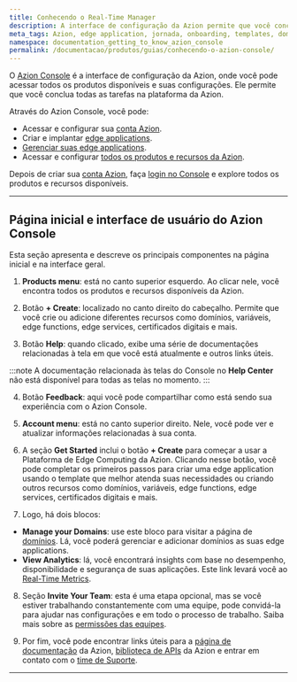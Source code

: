 ```yaml
---
title: Conhecendo o Real-Time Manager
description: A interface de configuração da Azion permite que você conclua todas as tarefas na plataforma.
meta_tags: Azion, edge application, jornada, onboarding, templates, domínios, tráfego
namespace: documentation_getting_to_know_azion_console
permalink: /documentacao/produtos/guias/conhecendo-o-azion-console/
---
```


O [Azion Console](https://console.azion.com/) é a interface de configuração da Azion, onde você pode acessar todos os produtos disponíveis e suas configurações. Ele permite que você conclua todas as tarefas na plataforma da Azion.

Através do Azion Console, você pode:

- Acessar e configurar sua [conta Azion](/pt-br/documentacao/produtos/contas/criar-uma-conta/).
- Criar e implantar [edge applications](/pt-br/documentacao/produtos/build/edge-application/).
- [Gerenciar suas edge applications](/pt-br/documentacao/produtos/guias/build/definir-configuracoes-principais/).
- Acessar e configurar [todos os produtos e recursos da Azion](/pt-br/documentacao/).

Depois de criar sua [conta Azion](/pt-br/documentacao/produtos/contas/criar-uma-conta/), faça [login no Console](https://console.azion.com/) e explore todos os produtos e recursos disponíveis.

---

## Página inicial e interface de usuário do Azion Console

Esta seção apresenta e descreve os principais componentes na página inicial e na interface geral.

1. **Products menu**: está no canto superior esquerdo. Ao clicar nele, você encontra todos os produtos e recursos disponíveis da Azion.

2. Botão **+ Create**: localizado no canto direito do cabeçalho. Permite que você crie ou adicione diferentes recursos como domínios, variáveis, edge functions, edge services, certificados digitais e mais.

3. Botão **Help**: quando clicado, exibe uma série de documentações relacionadas à tela em que você está atualmente e outros links úteis.

:::note
A documentação relacionada às telas do Console no **Help Center** não está disponível para todas as telas no momento.
:::

4. Botão **Feedback**: aqui você pode compartilhar como está sendo sua experiência com o Azion Console.

5. **Account menu**: está no canto superior direito. Nele, você pode ver e atualizar informações relacionadas à sua conta.

6. A seção **Get Started** inclui o botão **+ Create** para começar a usar a Plataforma de Edge Computing da Azion. Clicando nesse botão, você pode completar os primeiros passos para criar uma edge application usando o template que melhor atenda suas necessidades ou criando outros recursos como domínios, variáveis, edge functions, edge services, certificados digitais e mais.

7. Logo, há dois blocos:
- **Manage your Domains**: use este bloco para visitar a página de [domínios](/pt-br/documentacao/produtos/build/edge-application/domains/). Lá, você poderá gerenciar e adicionar domínios as suas edge applications.
- **View Analytics**: lá, você encontrará insights com base no desempenho, disponibilidade e segurança de suas aplicações. Este link levará você ao [Real-Time Metrics](/pt-br/documentacao/produtos/observe/real-time-metrics/).

8. Seção **Invite Your Team**: esta é uma etapa opcional, mas se você estiver trabalhando constantemente com uma equipe, pode convidá-la para ajudar nas configurações e em todo o processo de trabalho. Saiba mais sobre as [permissões das equipes](/pt-br/documentacao/produtos/gestao-de-contas/teams-permissions/).

9. Por fim, você pode encontrar links úteis para a [página de documentação](/pt-br/documentacao/) da Azion, [biblioteca de APIs](https://api.azion.com/) da Azion e entrar em contato com o [time de Suporte](https://tickets.azion.com/en/support/login).

---

